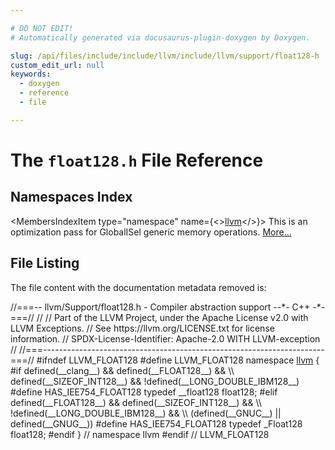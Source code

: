 ```yaml
---

# DO NOT EDIT!
# Automatically generated via docusaurus-plugin-doxygen by Doxygen.

slug: /api/files/include/include/llvm/include/llvm/support/float128-h
custom_edit_url: null
keywords:
  - doxygen
  - reference
  - file

---
```





# The `float128.h` File Reference

<DoxygenPage pluginConfig={pluginConfig}>



## Namespaces Index

<MembersIndex>

<MembersIndexItem
  type="namespace"
  name={<><a href="/docs/api/namespaces/llvm">llvm</a></>}>
This is an optimization pass for GlobalISel generic memory operations. <a href="/docs/api/namespaces/llvm/#details">More...</a>
</MembersIndexItem>

</MembersIndex>


## File Listing

The file content with the documentation metadata removed is:

<ProgramListing>

<Link id="l00001" /><CodeLine lineNumber="1"><span class="doxyHighlightComment">//===-- llvm/Support/float128.h - Compiler abstraction support --&#42;- C++ -&#42;-===//</span></CodeLine>
<Link id="l00002" /><CodeLine lineNumber="2"><span class="doxyHighlightComment">//</span></CodeLine>
<Link id="l00003" /><CodeLine lineNumber="3"><span class="doxyHighlightComment">// Part of the LLVM Project, under the Apache License v2.0 with LLVM Exceptions.</span></CodeLine>
<Link id="l00004" /><CodeLine lineNumber="4"><span class="doxyHighlightComment">// See https://llvm.org/LICENSE.txt for license information.</span></CodeLine>
<Link id="l00005" /><CodeLine lineNumber="5"><span class="doxyHighlightComment">// SPDX-License-Identifier: Apache-2.0 WITH LLVM-exception</span></CodeLine>
<Link id="l00006" /><CodeLine lineNumber="6"><span class="doxyHighlightComment">//</span></CodeLine>
<Link id="l00007" /><CodeLine lineNumber="7"><span class="doxyHighlightComment">//===----------------------------------------------------------------------===//</span></CodeLine>
<Link id="l00008" /><CodeLine lineNumber="8"></CodeLine>
<Link id="l00009" /><CodeLine lineNumber="9"><span class="doxyHighlightPreprocessor">#ifndef LLVM&#95;FLOAT128</span></CodeLine>
<Link id="l00010" /><CodeLine lineNumber="10"><span class="doxyHighlightPreprocessor">#define LLVM&#95;FLOAT128</span></CodeLine>
<Link id="l00011" /><CodeLine lineNumber="11"></CodeLine>
<Link id="l00012" /><CodeLine lineNumber="12"><span class="doxyHighlightKeyword">namespace </span><span class="doxyHighlight"><a href="/docs/api/namespaces/llvm">llvm</a> &#123;</span></CodeLine>
<Link id="l00013" /><CodeLine lineNumber="13"></CodeLine>
<Link id="l00014" /><CodeLine lineNumber="14"><span class="doxyHighlightPreprocessor">#if defined(&#95;&#95;clang&#95;&#95;) &amp;&amp; defined(&#95;&#95;FLOAT128&#95;&#95;) &amp;&amp;                             \\</span></CodeLine>
<Link id="l00015" /><CodeLine lineNumber="15"><span class="doxyHighlightPreprocessor">    defined(&#95;&#95;SIZEOF&#95;INT128&#95;&#95;) &amp;&amp; !defined(&#95;&#95;LONG&#95;DOUBLE&#95;IBM128&#95;&#95;)</span></CodeLine>
<Link id="l00016" /><CodeLine lineNumber="16"><span class="doxyHighlightPreprocessor">#define HAS&#95;IEE754&#95;FLOAT128</span></CodeLine>
<Link id="l00017" /><CodeLine lineNumber="17"><span class="doxyHighlightKeyword">typedef</span><span class="doxyHighlight"> &#95;&#95;float128 float128;</span></CodeLine>
<Link id="l00018" /><CodeLine lineNumber="18"><span class="doxyHighlightPreprocessor">#elif defined(&#95;&#95;FLOAT128&#95;&#95;) &amp;&amp; defined(&#95;&#95;SIZEOF&#95;INT128&#95;&#95;) &amp;&amp;                   \\</span></CodeLine>
<Link id="l00019" /><CodeLine lineNumber="19"><span class="doxyHighlightPreprocessor">    !defined(&#95;&#95;LONG&#95;DOUBLE&#95;IBM128&#95;&#95;) &amp;&amp;                                        \\</span></CodeLine>
<Link id="l00020" /><CodeLine lineNumber="20"><span class="doxyHighlightPreprocessor">    (defined(&#95;&#95;GNUC&#95;&#95;) || defined(&#95;&#95;GNUG&#95;&#95;))</span></CodeLine>
<Link id="l00021" /><CodeLine lineNumber="21"><span class="doxyHighlightPreprocessor">#define HAS&#95;IEE754&#95;FLOAT128</span></CodeLine>
<Link id="l00022" /><CodeLine lineNumber="22"><span class="doxyHighlightKeyword">typedef</span><span class="doxyHighlight"> &#95;Float128 float128;</span></CodeLine>
<Link id="l00023" /><CodeLine lineNumber="23"><span class="doxyHighlightPreprocessor">#endif</span></CodeLine>
<Link id="l00024" /><CodeLine lineNumber="24"></CodeLine>
<Link id="l00025" /><CodeLine lineNumber="25"><span class="doxyHighlight">&#125; </span><span class="doxyHighlightComment">// namespace llvm</span></CodeLine>
<Link id="l00026" /><CodeLine lineNumber="26"><span class="doxyHighlightPreprocessor">#endif </span><span class="doxyHighlightComment">// LLVM&#95;FLOAT128</span></CodeLine>

</ProgramListing>


</DoxygenPage>

